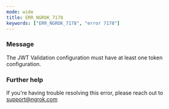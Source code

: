 ```yaml
---
mode: wide
title: ERR_NGROK_7178
keywords: ["ERR_NGROK_7178", "error 7178"]
---
```



### Message

The JWT Validation configuration must have at least one token configuration.

<ErrorDetails />

### Further help

If you're having trouble resolving this error, please reach out to [support@ngrok.com](mailto:support@ngrok.com?subject=Help%20with%20ERR_NGROK_7178)
